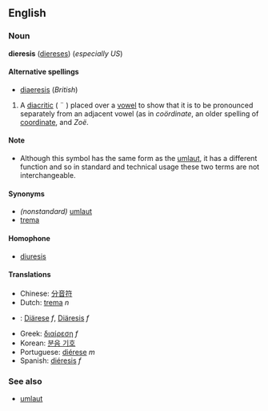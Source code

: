 <!-- If you edit this page, please also edit "diaeresis" so that these pages remain in synch -->


==English==
===Noun===
'''dieresis''' ([[diereses]]) (''especially US'')

====Alternative spellings====
*[[diaeresis]] (''British'')

#A [[diacritic]] ( ¨ ) placed over a [[vowel]] to show that it is to be pronounced separately from an adjacent vowel (as in ''coördinate'', an older spelling of [[coordinate]], and ''Zoë''.

====Note====
*Although this symbol has the same form as the [[umlaut]], it has a different function and so in standard and technical usage these two terms are not interchangeable.

====Synonyms====
*''(nonstandard)'' [[umlaut]]
*[[trema]]

====Homophone====
*[[diuresis]]

====Translations====
*Chinese: [[分音符]]
*Dutch: [[trema]] ''n''
*{{msg:de}}: [[Diärese]] ''f'', [[Diäresis]] ''f''
*Greek: [[διαίρεση]] ''f''
*Korean: [[분음 기호]]
*Portuguese: [[diérese]] ''m''
*Spanish: [[diéresis]] ''f''

===See also===
*[[umlaut]]


<!-- If you edit this page, please also edit "diaeresis" so that these pages remain in synch -->